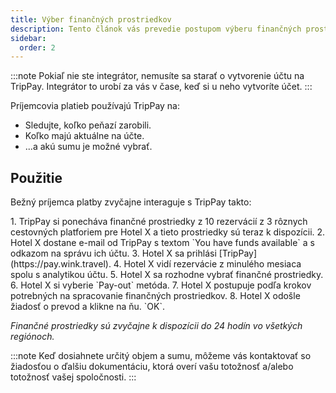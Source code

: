```yaml
---
title: Výber finančných prostriedkov
description: Tento článok vás prevedie postupom výberu finančných prostriedkov z TripPay.
sidebar:
  order: 2
---
```


:::note
Pokiaľ nie ste integrátor, nemusíte sa starať o vytvorenie účtu na TripPay. Integrátor to urobí za vás v čase, keď si u neho vytvoríte účet.
:::

Príjemcovia platieb používajú TripPay na:

* Sledujte, koľko peňazí zarobili.
* Koľko majú aktuálne na účte.
* ...a akú sumu je možné vybrať.

## Použitie

Bežný príjemca platby zvyčajne interaguje s TripPay takto:

<Steps>
  1. TripPay si ponecháva finančné prostriedky z 10 rezervácií z 3 rôznych cestovných platforiem pre Hotel X a tieto prostriedky sú teraz k dispozícii.
  2. Hotel X dostane e-mail od TripPay s textom `You have funds available` a s odkazom na správu ich účtu.
  3. Hotel X sa prihlási [TripPay](https://pay.wink.travel).
  4. Hotel X vidí rezervácie z minulého mesiaca spolu s analytikou účtu.
  5. Hotel X sa rozhodne vybrať finančné prostriedky.
  6. Hotel X si vyberie `Pay-out` metóda.
  7. Hotel X postupuje podľa krokov potrebných na spracovanie finančných prostriedkov.
  8. Hotel X odošle žiadosť o prevod a klikne na ňu. `OK`.
</Steps>


*Finančné prostriedky sú zvyčajne k dispozícii do 24 hodín vo všetkých regiónoch.*

:::note
Keď dosiahnete určitý objem a sumu, môžeme vás kontaktovať so žiadosťou o ďalšiu dokumentáciu, ktorá overí vašu totožnosť a/alebo totožnosť vašej spoločnosti. :::

